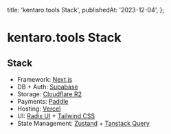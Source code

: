 
  title: 'kentaro.tools Stack',
  publishedAt: '2023-12-04',
};

# kentaro.tools Stack

## Stack
- Framework: [Next.js](https://nextjs.org/)
- DB + Auth: [Supabase](https://supabase.com/)
- Storage: [Cloudflare R2](https://www.cloudflare.com/developer-platform/r2/)
- Payments: [Paddle](https://www.paddle.com/)
- Hosting: [Vercel](https://vercel.com)
- UI: [Radix UI](https://www.radix-ui.com/) + [Tailwind CSS](https://tailwindcss.com/)
- State Management: [Zustand](https://github.com/pmndrs/zustand) + [Tanstack Query](https://tanstack.com/query/latest)